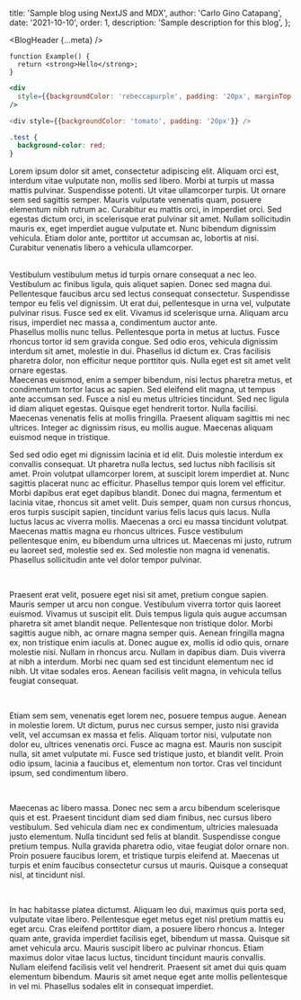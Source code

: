 
  title: 'Sample blog using NextJS and MDX',
  author: 'Carlo Gino Catapang',
  date: '2021-10-10',
  order: 1,
  description: 'Sample description for this blog',
};

<BlogHeader {...meta} />

```tsx live
function Example() {
  return <strong>Hello</strong>;
}
```

```jsx
<div
  style={{backgroundColor: 'rebeccapurple', padding: '20px', marginTop: '20px'}}
/>
```

```js
<div style={{backgroundColor: 'tomato', padding: '20px'}} />
```

```css
.test {
  background-color: red;
}
```

<Tweet tweetLink="code_gino/status/1389825058198020102" />

Lorem ipsum dolor sit amet, consectetur adipiscing elit. Aliquam orci est,
interdum vitae vulputate non, mollis sed libero. Morbi at turpis ut massa mattis
pulvinar. Suspendisse potenti. Ut vitae ullamcorper turpis. Ut ornare sem sed
sagittis semper. Mauris vulputate venenatis quam, posuere elementum nibh rutrum
ac. Curabitur eu mattis orci, in imperdiet orci. Sed egestas dictum orci, in
scelerisque erat pulvinar sit amet. Nullam sollicitudin mauris ex, eget
imperdiet augue vulputate et. Nunc bibendum dignissim vehicula. Etiam dolor
ante, porttitor ut accumsan ac, lobortis at nisi. Curabitur venenatis libero a
vehicula ullamcorper.

<br />
Vestibulum vestibulum metus id turpis ornare consequat a nec leo. Vestibulum ac finibus
ligula, quis aliquet sapien. Donec sed magna dui. Pellentesque faucibus arcu sed
lectus consequat consectetur. Suspendisse tempor eu felis vel dignissim. Ut erat
dui, pellentesque in urna vel, vulputate pulvinar risus. Fusce sed ex elit. Vivamus
id scelerisque urna. Aliquam arcu risus, imperdiet nec massa a, condimentum auctor
ante.

<br />
Phasellus mollis nunc tellus. Pellentesque porta in metus at luctus. Fusce rhoncus
tortor id sem gravida congue. Sed odio eros, vehicula dignissim interdum sit amet,
molestie in dui. Phasellus id dictum ex. Cras facilisis pharetra dolor, non efficitur
neque porttitor quis. Nulla eget est sit amet velit ornare egestas.

<br />
Maecenas euismod, enim a semper bibendum, nisi lectus pharetra metus, et condimentum
tortor lacus ac sapien. Sed eleifend elit magna, ut tempus ante accumsan sed. Fusce
a nisl eu metus ultricies tincidunt. Sed nec ligula id diam aliquet egestas. Quisque
eget hendrerit tortor. Nulla facilisi. Maecenas venenatis felis at mollis fringilla.
Praesent aliquam sagittis mi nec ultrices. Integer ac dignissim risus, eu mollis
augue. Maecenas aliquam euismod neque in tristique.
<br />

Sed sed odio eget mi dignissim lacinia et id elit. Duis molestie interdum ex
convallis consequat. Ut pharetra nulla lectus, sed luctus nibh facilisis sit
amet. Proin volutpat ullamcorper lorem, at suscipit lorem imperdiet at. Nunc
sagittis placerat nunc ac efficitur. Phasellus tempor quis lorem vel efficitur.
Morbi dapibus erat eget dapibus blandit. Donec dui magna, fermentum et lacinia
vitae, rhoncus sit amet velit. Duis semper, quam non cursus rhoncus, eros turpis
suscipit sapien, tincidunt varius felis lacus quis lacus. Nulla luctus lacus ac
viverra mollis. Maecenas a orci eu massa tincidunt volutpat. Maecenas mattis
magna eu rhoncus ultrices. Fusce vestibulum pellentesque enim, eu bibendum urna
ultrices ut. Maecenas mi justo, rutrum eu laoreet sed, molestie sed ex. Sed
molestie non magna id venenatis. Phasellus sollicitudin ante vel dolor tempor
pulvinar.

<br />

Praesent erat velit, posuere eget nisi sit amet, pretium congue sapien. Mauris
semper ut arcu non congue. Vestibulum viverra tortor quis laoreet euismod.
Vivamus ut suscipit elit. Duis tempus ligula quis augue accumsan pharetra sit
amet blandit neque. Pellentesque non tristique dolor. Morbi sagittis augue nibh,
ac ornare magna semper quis. Aenean fringilla magna ex, non tristique enim
iaculis at. Donec augue ex, mollis id odio quis, ornare molestie nisi. Nullam in
rhoncus arcu. Nullam in dapibus diam. Duis viverra at nibh a interdum. Morbi nec
quam sed est tincidunt elementum nec id nibh. Ut vitae sodales eros. Aenean
facilisis velit magna, in vehicula tellus feugiat consequat.

<br />

Etiam sem sem, venenatis eget lorem nec, posuere tempus augue. Aenean in
molestie lorem. Ut dictum, purus nec cursus semper, justo nisi gravida velit,
vel accumsan ex massa et felis. Aliquam tortor nisi, vulputate non dolor eu,
ultrices venenatis orci. Fusce ac magna est. Mauris non suscipit nulla, sit amet
vulputate mi. Fusce sed tristique justo, et blandit velit. Proin odio ipsum,
lacinia a faucibus et, elementum non tortor. Cras vel tincidunt ipsum, sed
condimentum libero.

<br />

Maecenas ac libero massa. Donec nec sem a arcu bibendum scelerisque quis et est.
Praesent tincidunt diam sed diam finibus, nec cursus libero vestibulum. Sed
vehicula diam nec ex condimentum, ultricies malesuada justo elementum. Nulla
tincidunt sed felis at blandit. Suspendisse congue pretium tempus. Nulla gravida
pharetra odio, vitae feugiat dolor ornare non. Proin posuere faucibus lorem, et
tristique turpis eleifend at. Maecenas ut turpis et enim faucibus consectetur
cursus ut mauris. Quisque a consequat nisl, at tincidunt nisl.

<br />

In hac habitasse platea dictumst. Aliquam leo dui, maximus quis porta sed,
vulputate vitae libero. Pellentesque eget metus eget nisl pretium mattis eu eget
arcu. Cras eleifend porttitor diam, a posuere libero rhoncus a. Integer quam
ante, gravida imperdiet facilisis eget, bibendum ut massa. Quisque sit amet
vehicula arcu. Mauris suscipit libero ac pulvinar rhoncus. Etiam maximus dolor
vitae lacus luctus, tincidunt tincidunt mauris convallis. Nullam eleifend
facilisis velit vel hendrerit. Praesent sit amet dui quis quam elementum
bibendum. Mauris sit amet neque eget ante mollis pellentesque in vel mi.
Phasellus sodales elit in consequat imperdiet.

